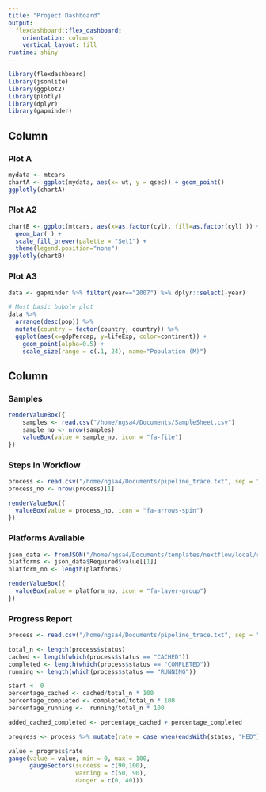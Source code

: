 ```yaml
---
title: "Project Dashboard"
output: 
  flexdashboard::flex_dashboard:
    orientation: columns
    vertical_layout: fill
runtime: shiny
---
```


```r
library(flexdashboard)
library(jsonlite)
library(ggplot2)
library(plotly)
library(dplyr)
library(gapminder)
```

<style>
  .nav-pills>li>a:hover, .nav-pills>li>a:focus, .nav-pills>li.active>a,     .nav-pills>li.active>a:hover, .nav-pills>li.active>a:focus{
     background-color: steelblue;
     }
</style>

Column {data-width=650, .tabset .tabset-fade .tabset-pills}
-----------------------------------------------------------------------


### Plot A

```r
mydata <- mtcars
chartA <- ggplot(mydata, aes(x= wt, y = qsec)) + geom_point()
ggplotly(chartA)
```

### Plot A2

```r
chartB <- ggplot(mtcars, aes(x=as.factor(cyl), fill=as.factor(cyl) )) + 
  geom_bar( ) +
  scale_fill_brewer(palette = "Set1") +
  theme(legend.position="none")
ggplotly(chartB)
```

### Plot A3

```r

data <- gapminder %>% filter(year=="2007") %>% dplyr::select(-year)

# Most basic bubble plot
data %>%
  arrange(desc(pop)) %>%
  mutate(country = factor(country, country)) %>%
  ggplot(aes(x=gdpPercap, y=lifeExp, color=continent)) +
    geom_point(alpha=0.5) +
    scale_size(range = c(.1, 24), name="Population (M)")
```

Column {data-width=350}
-----------------------------------------------------------------------

### Samples

```r
renderValueBox({
    samples <- read.csv("/home/ngsa4/Documents/SampleSheet.csv")
    sample_no <- nrow(samples)
    valueBox(value = sample_no, icon = "fa-file")
})

```

### Steps In Workflow

```r
process <- read.csv("/home/ngsa4/Documents/pipeline_trace.txt", sep = "\t")
process_no <- nrow(process)[1]
```

```r
renderValueBox({
  valueBox(value = process_no, icon = "fa-arrows-spin")
})
```

### Platforms Available

```r
json_data <- fromJSON("/home/ngsa4/Documents/templates/nextflow/local/rnaseq-analysis/input-options.json")
platforms <- json_data$Required$value[[1]]
platform_no <- length(platforms)
```

```r
renderValueBox({
  valueBox(value = platform_no, icon = "fa-layer-group")
})
```

### Progress Report

```r

process <- read.csv("/home/ngsa4/Documents/pipeline_trace.txt", sep = "\t")

total_n <- length(process$status)
cached <- length(which(process$status == "CACHED"))
completed <- length(which(process$status == "COMPLETED"))
running <- length(which(process$status == "RUNNING"))

start <- 0
percentage_cached <- cached/total_n * 100
percentage_completed <- completed/total_n * 100
percentage_running <-  running/total_n * 100

added_cached_completed <- percentage_cached + percentage_completed

progress <- process %>% mutate(rate = case_when(endsWith(status, "HED") ~ added_cached_completed, endsWith(status, "TED") ~ added_cached_completed, endsWith(status, "ING") ~ percentage_running))

```

```r
value = progress$rate
gauge(value = value, min = 0, max = 100,
      gaugeSectors(success = c(90,100),
                   warning = c(50, 90),
                   danger = c(0, 40)))
```

